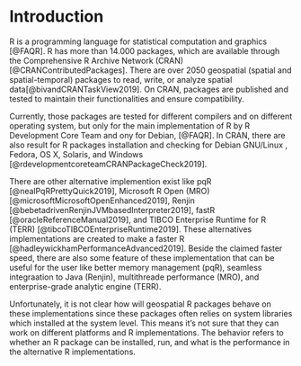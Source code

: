 # Introduction {#introduction}

R is a programming language for statistical computation and graphics [@FAQR]. R has more than 14.000 packages, which are available through the Comprehensive R Archive Network (CRAN) [@CRANContributedPackages]. There are over 2050 geospatial (spatial and spatial-temporal) packages to read, write, or analyze spatial data[@bivandCRANTaskView2019]. On CRAN, packages are published and tested to maintain their functionalities and ensure compatibility. 

Currently, those packages are tested for different compilers and on different operating system, but only for the main implementation of R by R Development Core Team and ony for Debian, [@FAQR]. In CRAN, there are also result for R packages installation and checking for Debian GNU/Linux , Fedora, OS X, Solaris, and Windows [@rdevelopmentcoreteamCRANPackageCheck2019].

There are other alternative implemention exist like pqR [@nealPqRPrettyQuick2019], Microsoft R Open (MRO) [@microsoftMicrosoftOpenEnhanced2019], Renjin [@bebetadrivenRenjinJVMbasedInterpreter2019], fastR [@oracleReferenceManual2019], and TIBCO Enterprise Runtime for R (TERR) [@tibcoTIBCOEnterpriseRuntime2019]. These alternatives implementations are created to make a faster R [@hadleywickhamPerformanceAdvanced2019]. Beside the claimed faster speed, there are also some feature of these implementation that can be useful for the user like better memory management (pqR), seamless integraation to Java (Renjin), multithreade performance (MRO), and enterprise-grade analytic engine (TERR).

Unfortunately, it is not clear how will geospatial R packages behave on these implementations since these packages often relies on system libraries which installed at the system level. This means it’s not sure that they can work on different platforms and R implementations. The behavior refers to whether an R package can be installed, run, and what is the performance in the alternative R implementations.
